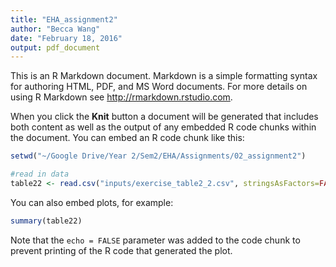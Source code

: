 ```yaml
---
title: "EHA_assignment2"
author: "Becca Wang"
date: "February 18, 2016"
output: pdf_document
---
```


This is an R Markdown document. Markdown is a simple formatting syntax for authoring HTML, PDF, and MS Word documents. For more details on using R Markdown see <http://rmarkdown.rstudio.com>.

When you click the **Knit** button a document will be generated that includes both content as well as the output of any embedded R code chunks within the document. You can embed an R code chunk like this:

```r
setwd("~/Google Drive/Year 2/Sem2/EHA/Assignments/02_assignment2")

#read in data
table22 <- read.csv("inputs/exercise_table2_2.csv", stringsAsFactors=FALSE, sep=",", colClasses=c("ageinterval"="character"))
```

You can also embed plots, for example:

```r
summary(table22)
```

Note that the `echo = FALSE` parameter was added to the code chunk to prevent printing of the R code that generated the plot.
